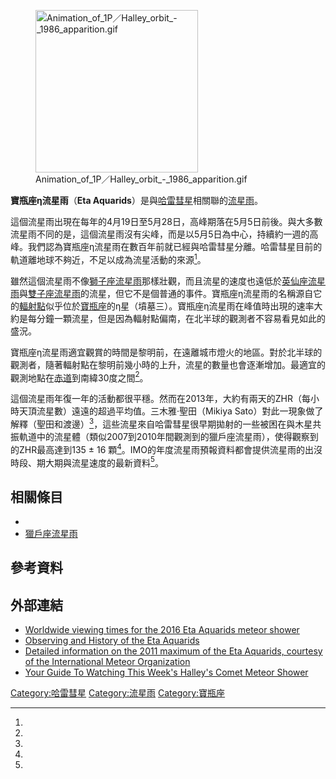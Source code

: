 {{Infobox meteor shower
| name               = 寶瓶座η流星雨
| pronounce          = 
| date               = 1870<ref name="Kronk"/>
| parent             = [[哈雷彗星|哈雷彗星]]<ref name="Kronk"/>
<!-- Radiant -->
| constellation      = [[寶瓶座|寶瓶座]]<br>(靠近墳墓三)
| ra                 = {{RA|22|20}}
| dec                = {{DEC|-01}}
<!-- Properties -->
| month              = {{Nowrap|April 19 – May 28}}
| peak               = May 6
| velocity           = 66
| zhr                = 55<ref name="Kronk"/>
| notes              = 
}}
[[File:Animation_of_1P／Halley_orbit_-_1986_apparition.gif|260px]]

'''寶瓶座η流星雨'''（'''Eta Aquarids'''）是與[[哈雷彗星|哈雷彗星]]相關聯的[[流星雨|流星雨]]。

這個流星雨出現在每年的4月19日至5月28日，高峰期落在5月5日前後。與大多數流星雨不同的是，這個流星雨沒有尖峰，而是以5月5日為中心，持續約一週的高峰。我們認為寶瓶座η流星雨在數百年前就已經與哈雷彗星分離。哈雷彗星目前的軌道離地球不夠近，不足以成為流星活動的來源<ref name="AMS2013"/>。

雖然這個流星雨不像[[獅子座流星雨|獅子座流星雨]]那樣壯觀，而且流星的速度也遠低於[[英仙座流星雨|英仙座流星雨]]與[[雙子座流星雨|雙子座流星雨]]的流星，但它不是個普通的事件。寶瓶座η流星雨的名稱源自它的[[輻射點|輻射點]]似乎位於[[寶瓶座|寶瓶座]]的η星（墳墓三）。寶瓶座η流星雨在峰值時出現的速率大約是每分鐘一顆流星，但是因為輻射點偏南，在北半球的觀測者不容易看見如此的盛況。

寶瓶座η流星雨適宜觀賞的時間是黎明前，在遠離城市燈火的地區。對於北半球的觀測者，隨著輻射點在黎明前幾小時的上升，流星的數量也會逐漸增加。最適宜的觀測地點在[[赤道|赤道]]到南緯30度之間<ref name="AMS2013"/>。

這個流星雨年復一年的活動都很平穩。然而在2013年，大約有兩天的ZHR（每小時天頂流星數）遠遠的超過平均值。三木雅·聖田（Mikiya Sato）對此一現象做了解釋（聖田和渡邊）<ref name="Sato"/>，這些流星來自哈雷彗星很早期拋射的一些被困在與木星共振軌道中的流星體（類似2007到2010年間觀測到的獵戶座流星雨），使得觀察到的ZHR最高達到135 ± 16 顆<ref name="Rendtel"/>。IMO的年度流星雨預報資料都會提供流星雨的出沒時段、期大期與流星速度的最新資料<ref name="Calendar"/>。

== 相關條目 ==
* {{link-en|寶瓶座的流星雨列表|List of Aquariid meteor showers}}
* [[獵戶座流星雨|獵戶座流星雨]]

== 參考資料 ==
{{reflist
| refs =
<ref name="Kronk">{{cite web
  |title=Observing the Eta Aquarids
  |publisher=Meteor Showers Online
  |author=[[Gary_W._Kronk|Gary W. Kronk]]
  |url=http://meteorshowersonline.com/eta_aquarids.html
  |accessdate=2013-05-04
  |archive-url=https://web.archive.org/web/20130828195852/http://meteorshowersonline.com/eta_aquarids.html
  |archive-date=2013-08-28
  |url-status=yes
  }}</ref>

<ref name="AMS2013">{{cite web
  |title=Viewing the 2013 Eta Aquariid Meteor Shower
  |publisher=American Meteor Society
  |author=Robert Lunsford
  |url=http://www.amsmeteors.org/2013/05/viewing-the-2013-eta-aquariid-meteor-shower/
  |accessdate=2013-05-04
  |archive-date=2020-06-10
  |archive-url=https://web.archive.org/web/20200610171520/https://www.amsmeteors.org/2013/05/viewing-the-2013-eta-aquariid-meteor-shower/
  |dead-url=no
  }}</ref>

<ref name="Sato">{{citation
  |title=Forecast of enhanced activity of eta-Aquariids in 2013
  |publisher=T.J. Jopek, F.J.M. Rietmeijer, J. Watanabe, I.P. Williams (eds.), Meteoroids 2013, Proc. Int. Conf. Poznan, Poland, 213–216
  |author=Mikiya Sato, Jun-Ichi Watanabe}}</ref>

<ref name="Rendtel">{{citation
  |title=Meteor Shower Workbook, p. 23-24
  |publisher=International Meteor Organization
  |author=Jürgen Rendtel}}</ref>

<ref name="Calendar">{{cite web
  |title=IMO Meteor Shower Calendar
  |publisher=International Meteor Organization
  |author=Jürgen Rendtel
  |url=https://www.imo.net/resources/calendar/
  |accessdate=2018-05-06
  |archive-date=2021-02-11
  |archive-url=https://web.archive.org/web/20210211070643/https://www.imo.net/resources/calendar/
  |dead-url=no
  }}</ref>

}}

== 外部連結 ==
* [http://www.spacedex.com/eta-aquarids Worldwide viewing times for the 2016 Eta Aquarids meteor shower]{{Wayback|url=http://www.spacedex.com/eta-aquarids |date=20200731130722 }}
* [https://web.archive.org/web/20130828195852/http://meteorshowersonline.com/eta_aquarids.html Observing and History of the Eta Aquarids]
* [http://www.imo.net/calendar/2011#eta Detailed information on the 2011 maximum of the Eta Aquarids, courtesy of the International Meteor Organization]{{Webarchive|url=https://archive.today/20140924002428/http://www.imo.net/calendar/2011%23jbo#eta |date=2014-09-24 }}
* [http://io9.com/your-guide-to-watching-this-weeks-halleys-comet-meteor-1571527605 Your Guide To Watching This Week's Halley's Comet Meteor Shower]{{Wayback|url=http://io9.com/your-guide-to-watching-this-weeks-halleys-comet-meteor-1571527605 |date=20200731130717 }}

{{流星雨}}

[[Category:哈雷彗星|Category:哈雷彗星]]
[[Category:流星雨|Category:流星雨]]
[[Category:寶瓶座|Category:寶瓶座]]